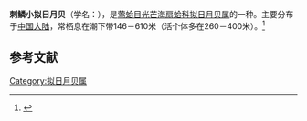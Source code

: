 {{Speciesbox
| name = 刺鳞小拟日月贝
| image = 
| image_width = 
| genus = Propeamussium
| species = squalidulum
| authority = Dijkstra, 1995
}}
'''刺鳞小拟日月贝'''（学名：''{{lang|la|Propeamussium squalidulum}}''），是[[莺蛤目|莺蛤目]][[光芒海扇蛤科|光芒海扇蛤科]][[拟日月贝属|拟日月贝属]]的一种。主要分布于[[中国大陆|中国大陆]]，常栖息在潮下带146－610米（活个体多在260－400米）。<ref>{{cite web|url=http://shell.sinica.edu.tw/chinese/shellbase_detail.php?science_no=3681|title=国际贝库：刺鳞小拟日月贝|publisher=台湾贝类资料库|accessdate=2009-08-11|archive-date=2016-03-04|archive-url=https://web.archive.org/web/20160304123455/http://shell.sinica.edu.tw/chinese/shellbase_detail.php?science_no=3681|dead-url=no}}</ref>

== 参考文献 ==
{{reflist|2}}

[[Category:拟日月贝属|Category:拟日月贝属]]
